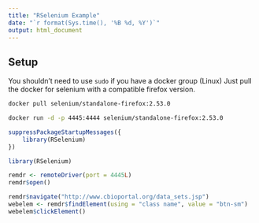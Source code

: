 ```yaml
---
title: "RSelenium Example"
date: "`r format(Sys.time(), '%B %d, %Y')`"
output: html_document
---
```


## Setup

You shouldn't need to use `sudo` if you have a docker group (Linux)
Just pull the docker for selenium with a compatible firefox version.

```sh
docker pull selenium/standalone-firefox:2.53.0
```

```sh
docker run -d -p 4445:4444 selenium/standalone-firefox:2.53.0
```

```r
suppressPackageStartupMessages({
    library(RSelenium)
})
```

```r
library(RSelenium)
```

```r
remdr <- remoteDriver(port = 4445L)
remdr$open()
```

```r
remdr$navigate("http://www.cbioportal.org/data_sets.jsp")
webelem <- remdr$findElement(using = "class name", value = "btn-sm")
webelem$clickElement()
```
